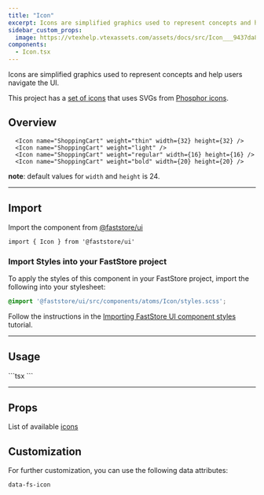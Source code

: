 ```yaml
---
title: "Icon"
excerpt: Icons are simplified graphics used to represent concepts and help users navigate the UI.
sidebar_custom_props:
  image: https://vtexhelp.vtexassets.com/assets/docs/src/Icon___9437da8db13517090534a38f4870d702.png
components:
  - Icon.tsx
---
```


Icons are simplified graphics used to represent concepts and help users navigate the UI.

This project has a [set of icons](https://developers.vtex.com/docs/guides/faststore/reference-icons) that uses SVGs from [Phosphor icons](https://phosphoricons.com).

## Overview

<OverviewSection>
  <Icon name="ShoppingCart" weight="thin" width={32} height={32} />
  <Icon name="ShoppingCart" weight="light" />
  <Icon name="ShoppingCart" weight="regular" width={16} height={16} />
  <Icon name="ShoppingCart" weight="bold" width={20} height={20} />
</OverviewSection>

```tsx
  <Icon name="ShoppingCart" weight="thin" width={32} height={32} />
  <Icon name="ShoppingCart" weight="light" />
  <Icon name="ShoppingCart" weight="regular" width={16} height={16} />
  <Icon name="ShoppingCart" weight="bold" width={20} height={20} />
```

**note**: default values for `width` and `height` is 24.

---

## Import

Import the component from [@faststore/ui](https://developers.vtex.com/docs/guides/faststore/components-index)

```tsx
import { Icon } from '@faststore/ui'
```

### Import Styles into your FastStore project

To apply the styles of this component in your FastStore project, import the following into your stylesheet:

```scss
@import '@faststore/ui/src/components/atoms/Icon/styles.scss';
```

Follow the instructions in the [Importing FastStore UI component styles](https://developers.vtex.com/docs/guides/faststore/using-themes-importing-ui-components-styles) tutorial.

---

## Usage

<OverviewSection>
  <Icon name="ShoppingCart" />
</OverviewSection>
```tsx
<Icon name="ShoppingCart" />
```

---

## Props

<ComponentPropsSection component="Icon" />

List of available [icons](https://developers.vtex.com/docs/guides/faststore/reference-icons)

## Customization

For further customization, you can use the following data attributes:

`data-fs-icon`
